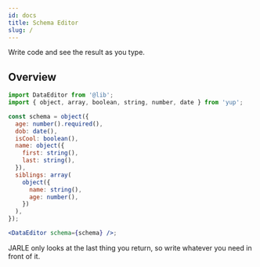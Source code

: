 ```yaml
---
id: docs
title: Schema Editor
slug: /
---
```


Write code and see the result as you type.

## Overview

```jsx live
import DataEditor from '@lib';
import { object, array, boolean, string, number, date } from 'yup';

const schema = object({
  age: number().required(),
  dob: date(),
  isCool: boolean(),
  name: object({
    first: string(),
    last: string(),
  }),
  siblings: array(
    object({
      name: string(),
      age: number(),
    })
  ),
});

<DataEditor schema={schema} />;
```

JARLE only looks at the last thing you return, so write whatever you need in front
of it.
